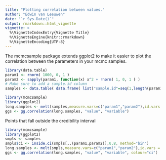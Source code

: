 ```yaml
---
title: "Plotting correlation between values."
author: "Edwin van Leeuwen"
date: "`r Sys.Date()`"
output: rmarkdown::html_vignette
vignette: >
  %\VignetteIndexEntry{Vignette Title}
  %\VignetteEngine{knitr::rmarkdown}
  %\VignetteEncoding{UTF-8}
---
```


The mcmcsample package extends ggplot2 to make it easier to plot the correlation between the parameters in your mcmc samples.

```r
library(data.table)
param1 <- rnorm( 1000, 0, 1 )
param2 <- sapply(param1, function(x) x^2 + rnorm( 1, 0, 1 ) )
# Make sure to add a sample.id column
samples <- data.table( data.frame( list("sample.id"=seq(1,length(param1)), "param1"=param1, "param2"=param2) ) )
```

```r
library(mcmcsample)
library(ggplot2)
long.samples <- melt(samples,measure.vars=c("param1","param2"),id.vars = c("sample.id"))
ggs <- gg.correlation(long.samples, "value", "variable")
```

Points that fall outside the credibility interval

```r
library(mcmcsample)
library(ggplot2)
smpls <- samples
smpls$ci <- inside.ci(smpls[,.(param1,param2)],0.8, method="bin")
long.samples <- melt(smpls,measure.vars=c("param1","param2"),id.vars = c("sample.id","ci"))
ggs <- gg.correlation(long.samples, "value", "variable", colour="ci")
```
